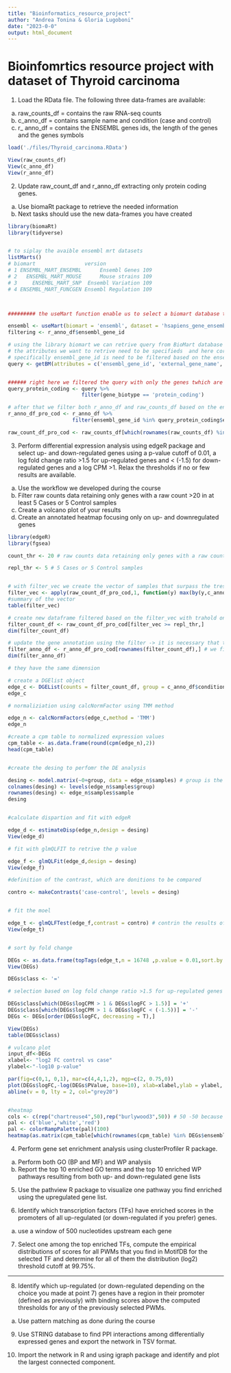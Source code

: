 ```yaml
---
title: "Bioinformatics_resource_project"
author: "Andrea Tonina & Gloria Lugoboni"
date: "2023-0-0"
output: html_document
---
```

# **Bioinfomrtics resource project with dataset of Thyroid carcinoma**

1. Load the RData file. The following three data-frames are available:
a. raw_counts_df = contains the raw RNA-seq counts
b. c_anno_df = contains sample name and condition (case and control)
c. r_ anno_df = contains the ENSEMBL genes ids, the length of the genes and the genes symbols
```r
load('./files/Thyroid_carcinoma.RData')

View(raw_counts_df)
View(c_anno_df)
View(r_anno_df)

```


2. Update raw_count_df and r_anno_df extracting only protein coding genes.
a. Use biomaRt package to retrieve the needed information
b. Next tasks should use the new data-frames you have created
```r
library(biomaRt)
library(tidyverse)


# to siplay the avaible ensembl mrt datasets 
listMarts()
# biomart                version
# 1 ENSEMBL_MART_ENSEMBL      Ensembl Genes 109
# 2   ENSEMBL_MART_MOUSE      Mouse strains 109
# 3     ENSEMBL_MART_SNP  Ensembl Variation 109
# 4 ENSEMBL_MART_FUNCGEN Ensembl Regulation 109



######### the useMart function enable us to select a biomart database to use and the assosciated datasets

ensembl <- useMart(biomart = 'ensembl', dataset = 'hsapiens_gene_ensembl')
filtering <- r_anno_df$ensembl_gene_id

# using the library biomart we can retrive query from BioMart database using a set of filters and corresponding values 
# the attributes we want to retrive need to be specifieds  and here correspond to ensembl_gene_id, external_gene_name, gene_biotype. 
# specifically ensembl_gene_id is need to be filtered based on the ensembl_gene_id of our data frame r_ anno_df while gene_biotype rappresent the infomration we needed to retrive, so if the genes are coding or not 
query <- getBM(attributes = c('ensembl_gene_id', 'external_gene_name','gene_biotype'),filters = c('ensembl_gene_id'),values = list(filtering),mart = ensembl)


###### right here we filtered the query with only the genes twhich are conding genes (also using filter from dplyr)
query_protein_coding <- query %>% 
                        filter(gene_biotype == 'protein_coding')

# after that we filter both r_anno_df and raw_counts_df based on the enesembl_gene_id with 
r_anno_df_pro_cod <- r_anno_df %>% 
                     filter(ensembl_gene_id %in% query_protein_coding$ensembl_gene_id)

raw_count_df_pro_cod <- raw_counts_df[which(rownames(raw_counts_df) %in% query_protein_coding$ensembl_gene_id),]

```


3. Perform differential expression analysis using edgeR package and select up- and down-regulated genes using a p-value cutoff of 0.01, a log fold change ratio >1.5 for up-regulated genes and < (-1.5) for down-regulated genes and a log CPM >1. Relax the thresholds if no or few results are available.
a. Use the workflow we developed during the course
b. Filter raw counts data retaining only genes with a raw count >20 in at least 5 Cases or 5 Control samples
c. Create a volcano plot of your results  
d. Create an annotated heatmap focusing only on up- and downregulated genes
```r
library(edgeR)
library(fgsea)

count_thr <- 20 # raw counts data retaining only genes with a raw count >20 

repl_thr <- 5 # 5 Cases or 5 Control samples


# with filter_vec we create the vector of samples that surpass the tresholds witj raw count >= 20 
filter_vec <- apply(raw_count_df_pro_cod,1, function(y) max(by(y,c_anno_df$condition, function(x) sum(x >= count_thr))))
#summary of the vector
table(filter_vec)

# create new dataframe filtered based on the filter_vec with trahold on the replicates 
filter_count_df <- raw_count_df_pro_cod[filter_vec >= repl_thr,]
dim(filter_count_df)

# update the gene annotation using the filter -> it is necessary that the gene annotation file is consistent with the data files we are using
filter_anno_df <- r_anno_df_pro_cod[rownames(filter_count_df),] # we filter the gene annotation file
dim(filter_anno_df) 

# they have the same dimension 

# create a DGElist object
edge_c <- DGEList(counts = filter_count_df, group = c_anno_df$condition, samples = c_anno_df, genes = filter_anno_df)
edge_c

# normaliziation using calcNormFactor using TMM method 

edge_n <- calcNormFactors(edge_c,method = 'TMM')
edge_n

#create a cpm table to normalized expression values 
cpm_table <- as.data.frame(round(cpm(edge_n),2))
head(cpm_table)


#create the desing to perfomr the DE analysis 

desing <- model.matrix(~0+group, data = edge_n$samples) # group is the data 
colnames(desing) <- levels(edge_n$samples$group)
rownames(desing) <- edge_n$samples$sample
desing


#calculate dispartion and fit with edgeR

edge_d <- estimateDisp(edge_n,design = desing)
View(edge_d)

# fit with glmQLFIT to retrive the p value 

edge_f <- glmQLFit(edge_d,design = desing)
View(edge_f)

#definition of the contrast, which are donitions to be compared 

contro <- makeContrasts('case-control', levels = desing)


# fit the moel

edge_t <- glmQLFTest(edge_f,contrast = contro) # contrin the results of the DE Analysis 
View(edge_t)


# sort by fold change 

DEGs <- as.data.frame(topTags(edge_t,n = 16748 ,p.value = 0.01,sort.by = 'logFC')) # 16748 becasue w e took into consideration all the vatiables inside edge_t, so 99 percent of singificativity of the test 
View(DEGs)

DEGs$class <- '='

# selection based on log fold change ratio >1.5 for up-regulated genes and < (-1.5) for down-regulated genes and a log CPM >1

DEGs$class[which(DEGs$logCPM > 1 & DEGs$logFC > 1.5)] = '+'
DEGs$class[which(DEGs$logCPM > 1 & DEGs$logFC < (-1.5))] = '-'
DEGs <- DEGs[order(DEGs$logFC, decreasing = T),]

View(DEGs)
table(DEGs$class)

# vulcano plot
input_df<-DEGs
xlabel<- "log2 FC control vs case"
ylabel<-"-log10 p-value"

par(fig=c(0,1, 0,1), mar=c(4,4,1,2), mgp=c(2, 0.75,0))
plot(DEGs$logFC,-log(DEGs$PValue, base=10), xlab=xlabel,ylab = ylabel, col=ifelse(DEGs$class=="=", "grey70", "olivedrab4"), pch=20, frame.plot=TRUE, cex=0.8, main="Volcano plot") %>% 
abline(v = 0, lty = 2, col="grey20")


#heatmap
cols <- c(rep("chartreuse4",50),rep("burlywood3",50)) # 50 -50 because based on the deseign there are 1:100 
pal <- c('blue','white','red')
pal <- colorRampPalette(pal)(100)
heatmap(as.matrix(cpm_table[which(rownames(cpm_table) %in% DEGs$ensembl_gene_id[which(DEGs$class != '=')]),]),ColSideColors = cols, cexCol = 0.5,margins = c(4,4), col = pal, cexRow = 0.2)


```



4. Perform gene set enrichment analysis using clusterProfiler R package.
a. Perform both GO (BP and MF) and WP analysis
b. Report the top 10 enriched GO terms and the top 10 enriched WP pathways resulting from both up- and down-regulated gene lists





5. Use the pathview R package to visualize one pathway you find enriched using the upregulated gene list.



6. Identify which transcription factors (TFs) have enriched scores in the promoters of all up-regulated (or down-regulated if you prefer) genes.
a. use a window of 500 nucleotides upstream each gene




7. Select one among the top enriched TFs, compute the empirical distributions of scores for all PWMs that you find in MotifDB for the selected TF and determine for all of them the distribution (log2) threshold cutoff at 99.75%.


--------------

8. Identify which up-regulated (or down-regulated depending on the choice you made at point 7) genes have a region in their promoter (defined as previously) with binding scores above the computed thresholds for any of the previously selected PWMs.
a. Use pattern matching as done during the course




9. Use STRING database to find PPI interactions among differentially expressed genes and export the network in TSV format.



10. Import the network in R and using igraph package and identify and plot the largest connected component. 
